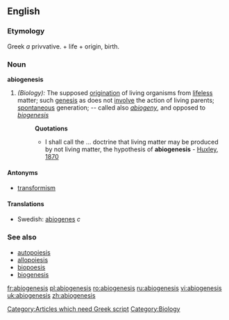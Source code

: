 ==English==
===Etymology===
Greek ''a'' privvative. +  life +  origin, birth. [[Category:Articles which need Greek script]]

===Noun===
'''abiogenesis'''

#''(Biology):'' The supposed [[origination]] of living organisms from [[lifeless]] matter; such [[genesis]] as does not [[involve]] the action of living parents; [[spontaneous]] generation; -- called also ''[[abiogeny]]'', and opposed to ''[[biogenesis]]''
#:'''Quotations'''
#:*I shall call the ... doctrine that living matter may be produced by not living matter, the hypothesis of '''abiogenesis''' - [[Huxley, 1870]]

====Antonyms====
*[[transformism]]

====Translations====
*Swedish: [[abiogenes]] ''c''

===See also===
*[[autopoiesis]]
*[[allopoiesis]]
*[[biopoesis]]
*[[biogenesis]]
[[Category:Biology]]

[[fr:abiogenesis]]
[[pl:abiogenesis]]
[[ro:abiogenesis]]
[[ru:abiogenesis]]
[[vi:abiogenesis]]
[[uk:abiogenesis]]
[[zh:abiogenesis]]